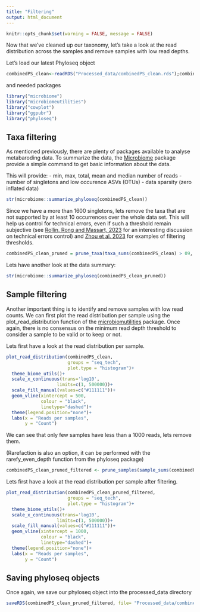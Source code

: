 ```yaml
---
title: "Filtering"
output: html_document
---
```


```r
knitr::opts_chunk$set(warning = FALSE, message = FALSE) 
```

Now that we've cleaned up our taxonomy, let's take a look at the read distribution across the samples and remove samples with low read depths. 

Let's load our latest Phyloseq object 
```r
combinedPS_clean<-readRDS("Processed_data/combinedPS_clean.rds");combinedPS_clean
```

and needed packages 
```r
library("microbiome") 
library("microbiomeutilities")
library("cowplot")
library("ggpubr")
library("phyloseq")
```

Taxa filtering
---- 

As mentioned previously, there are plenty of packages available to analyse metabaroding data. To summarize the data, the [Microbiome](https://microbiome.github.io/tutorials/cleaning_taxonomy_table.html) package provide a simple command to get basic information about the data.  

This will provide:
- min, max, total, mean and median number of reads
- number of singletons and low occurence ASVs (OTUs)
- data sparsity (zero inflated data)

```r
str(microbiome::summarize_phyloseq(combinedPS_clean))
```

Since we have a more than 1600 singletons, lets remove the taxa that are not supported by at least 10 occurrences over the whole data set. This will help us control for technical errors, even if such a threshold remain subjective (see [Rollin, Rong and Massart, 2023](https://bmcbiol.biomedcentral.com/articles/10.1186/s12915-023-01708-w) for an interesting discussion on technical errors control) and [Zhou et al. 2023](https://www.ncbi.nlm.nih.gov/pmc/articles/PMC10569954/) for examples of filtering thresholds. 

```r
combinedPS_clean_pruned = prune_taxa(taxa_sums(combinedPS_clean) > 09, combinedPS_clean); combinedPS_clean_pruned
```

Lets have another look at the data summary: 

```r
str(microbiome::summarize_phyloseq(combinedPS_clean_pruned))
```

Sample filtering
---- 

Another important thing is to identify and remove samples with low read counts. We can first plot the read distribution per sample using the plot_read_distribution function of the [microbiomutilities](https://microsud.github.io/microbiomeutilities/articles/microbiomeutilities.html) package.
Once again, there is no consensus on the minimum read depth threshold to consider a sample to be valid or to keep or not.

Lets first have a look at the read distribution per sample. 

```r
plot_read_distribution(combinedPS_clean, 
                       groups = "seq_tech", 
                       plot.type = "histogram")+
  theme_biome_utils()+
  scale_x_continuous(trans='log10',
                   limits=c(1, 500000))+
  scale_fill_manual(values=c("#111111"))+
  geom_vline(xintercept = 500, 
             colour = "black", 
             linetype="dashed")+
  theme(legend.position="none")+
  labs(x = "Reads per samples", 
       y = "Count")
```

We can see that only few samples have less than a 1000 reads, lets remove them. 

(Rarefaction is also an option, it can be performed with the rarefy_even_depth function from the phyloseq package)

```r
combinedPS_clean_pruned_filtered <- prune_samples(sample_sums(combinedPS_clean_pruned) >= 1000, combinedPS_clean_pruned);combinedPS_clean_pruned_filtered
```

Lets first have a look at the read distribution per sample after filtering. 

```r
plot_read_distribution(combinedPS_clean_pruned_filtered, 
                       groups = "seq_tech", 
                       plot.type = "histogram")+
  theme_biome_utils()+
  scale_x_continuous(trans='log10',
                   limits=c(1, 500000))+
  scale_fill_manual(values=c("#111111"))+
  geom_vline(xintercept = 1000, 
             colour = "black", 
             linetype="dashed")+
  theme(legend.position="none")+
  labs(x = "Reads per samples", 
       y = "Count")
```

Saving phyloseq objects
----

Once again, we save our phyloseq object into the processed_data directory

```r
saveRDS(combinedPS_clean_pruned_filtered, file= "Processed_data/combinedPS_clean_pruned_filtered.rds")
```
